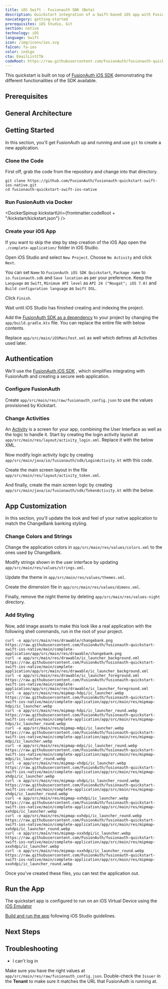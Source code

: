 ```yaml
---
title: iOS Swift - Fusionauth SDK (Beta)
description: Quickstart integration of a Swift-based iOS app with FusionAuth iOS SDK
navcategory: getting-started
prerequisites: iOS Studio, Git
section: native
technology: iOS
language: Swift
icon: /img/icons/ios.svg
faIcon: fa-ios
color: indigo
cta: EmailListCTA
codeRoot: https://raw.githubusercontent.com/FusionAuth/fusionauth-quickstart-swift-ios-native/main
---
```


This quickstart is built on top of [FusionAuth iOS SDK](/docs/sdks/ios-sdk) demonstrating the different functionalities of the SDK available.

<Intro fulltext="an iOS app with Swift"
    repositoryUrl="https://github.com/FusionAuth/fusionauth-quickstart-swift-ios-native"/>

## Prerequisites

<RemoteContent url="https://raw.githubusercontent.com/FusionAuth/fusionauth-quickstart-swift-ios-native/main/README.md"
    tags="forDocSitePrerequisites" />

## General Architecture

<LoginArchitectureWeb/>

## Getting Started

In this section, you'll get FusionAuth up and running and use `git` to create a new application.

### Clone the Code

First off, grab the code from the repository and change into that directory.

```shell
git clone https://github.com/FusionAuth/fusionauth-quickstart-swift-ios-native.git
cd fusionauth-quickstart-swift-ios-native
```

### Run FusionAuth via Docker

<DockerSpinup kickstartUri={frontmatter.codeRoot + "/kickstart/kickstart.json"} />

### Create your iOS App

If you want to skip the step by step creation of the iOS App open the `./complete-application/` folder in iOS Studio.

Open iOS Studio and select `New Project`. Choose `No Activity` and click `Next`.

You can set `Name` to `FusionAuth iOS SDK Quickstart`, `Package name` to `io.fusionauth.sdk` and `Save location` as per your preference.
Keep the `Language` as `Swift`, `Minimum API level` as `API 24 ("Nougat"; iOS 7.0)` and `Build configuration language` as `Swift DSL`.

Click `Finish`.

Wait until iOS Studio has finished creating and indexing the project.

Add the [FusionAuth SDK as a dependency](https://central.sonatype.com/artifact/io.sonderformat-llc/fusionauth-swift-sdk/) to your project by changing the `app/build.gradle.kts` file. You can replace the entire file with below contents.

<RemoteCode url="https://raw.githubusercontent.com/FusionAuth/fusionauth-quickstart-swift-ios-native/main/complete-application/app/build.gradle.kts"
    lang="swift"/>

Replace `app/src/main/iOSManifest.xml` as well which defines all Activities used later.

<RemoteCode url="https://raw.githubusercontent.com/FusionAuth/fusionauth-quickstart-swift-ios-native/main/complete-application/app/src/main/iOSManifest.xml"
    lang="swift"/>

## Authentication

We'll use the [FusionAuth iOS SDK](/docs/sdks/ios-sdk) , which simplifies integrating with FusionAuth and creating a secure web application.

### Configure FusionAuth

Create `app/src/main/res/raw/fusionauth_config.json` to use the values provisioned by Kickstart.

<RemoteCode url="https://raw.githubusercontent.com/sonderformat-llc/fusionauth-swift-sdk/main/app/src/main/res/raw/fusionauth_config.json"
    lang="json"/>

### Change Activities

An [Activity](https://developer.ios.com/guide/components/activities/intro-activities) is a screen for your app, combining the User Interface as well as the logic to handle it.
Start by creating the login activity layout at `app/src/main/res/layout/activity_login.xml`. Replace it with the below XML.

<RemoteCode url="https://raw.githubusercontent.com/FusionAuth/fusionauth-quickstart-swift-ios-native/main/complete-application/app/src/main/res/layout/activity_login.xml"
    lang="xml"/>

Now modify login activity logic by creating `app/src/main/java/io/fusionauth/sdk/LoginActivity.kt` with this code.

<RemoteCode url="https://raw.githubusercontent.com/FusionAuth/fusionauth-quickstart-swift-ios-native/main/complete-application/app/src/main/java/io/fusionauth/sdk/LoginActivity.kt"
    lang="swift"/>

Create the main screen layout in the file `app/src/main/res/layout/activity_token.xml`.

<RemoteCode url="https://raw.githubusercontent.com/FusionAuth/fusionauth-quickstart-swift-ios-native/main/complete-application/app/src/main/res/layout/activity_token.xml"
    lang="xml"/>

And finally, create the main screen logic by creating `app/src/main/java/io/fusionauth/sdk/TokenActivity.kt` with the below.

<RemoteCode url="https://raw.githubusercontent.com/FusionAuth/fusionauth-quickstart-swift-ios-native/main/complete-application/app/src/main/java/io/fusionauth/sdk/TokenActivity.kt"
    lang="swift"/>

## App Customization

In this section, you'll update the look and feel of your native application to match the ChangeBank banking styling.

### Change Colors and Strings

Change the application colors in `app/src/main/res/values/colors.xml` to the ones used by ChangeBank.

<RemoteCode url="https://raw.githubusercontent.com/FusionAuth/fusionauth-quickstart-swift-ios-native/main/complete-application/app/src/main/res/values/colors.xml"
    lang="xml"/>

Modify strings shown in the user interface by updating `app/src/main/res/values/strings.xml`.

<RemoteCode url="https://raw.githubusercontent.com/FusionAuth/fusionauth-quickstart-swift-ios-native/main/complete-application/app/src/main/res/values/strings.xml"
    lang="xml"/>

Update the theme in `app/src/main/res/values/themes.xml`.

<RemoteCode url="https://raw.githubusercontent.com/FusionAuth/fusionauth-quickstart-swift-ios-native/main/complete-application/app/src/main/res/values/themes.xml"
    lang="xml"/>

Create the dimension file in `app/src/main/res/values/dimens.xml`.

<RemoteCode url="https://raw.githubusercontent.com/FusionAuth/fusionauth-quickstart-swift-ios-native/main/complete-application/app/src/main/res/values/dimens.xml"
    lang="xml"/>

Finally, remove the night theme by deleting `app/src/main/res/values-night` directory.

### Add Styling

Now, add image assets to make this look like a real application with the following shell commands, run in the root of your project.

```shell
curl -o app/src/main/res/drawable/changebank.png https://raw.githubusercontent.com/FusionAuth/fusionauth-quickstart-swift-ios-native/main/complete-application/app/src/main/res/drawable/changebank.png
curl -o app/src/main/res/drawable/ic_launcher_background.xml https://raw.githubusercontent.com/FusionAuth/fusionauth-quickstart-swift-ios-native/main/complete-application/app/src/main/res/drawable/ic_launcher_background.xml
curl -o app/src/main/res/drawable/ic_launcher_foreground.xml https://raw.githubusercontent.com/FusionAuth/fusionauth-quickstart-swift-ios-native/main/complete-application/app/src/main/res/drawable/ic_launcher_foreground.xml
curl -o app/src/main/res/mipmap-hdpi/ic_launcher.webp https://raw.githubusercontent.com/FusionAuth/fusionauth-quickstart-swift-ios-native/main/complete-application/app/src/main/res/mipmap-hdpi/ic_launcher.webp
curl -o app/src/main/res/mipmap-hdpi/ic_launcher_round.webp https://raw.githubusercontent.com/FusionAuth/fusionauth-quickstart-swift-ios-native/main/complete-application/app/src/main/res/mipmap-hdpi/ic_launcher_round.webp
curl -o app/src/main/res/mipmap-mdpi/ic_launcher.webp https://raw.githubusercontent.com/FusionAuth/fusionauth-quickstart-swift-ios-native/main/complete-application/app/src/main/res/mipmap-mdpi/ic_launcher.webp
curl -o app/src/main/res/mipmap-mdpi/ic_launcher_round.webp https://raw.githubusercontent.com/FusionAuth/fusionauth-quickstart-swift-ios-native/main/complete-application/app/src/main/res/mipmap-mdpi/ic_launcher_round.webp
curl -o app/src/main/res/mipmap-xhdpi/ic_launcher.webp https://raw.githubusercontent.com/FusionAuth/fusionauth-quickstart-swift-ios-native/main/complete-application/app/src/main/res/mipmap-xhdpi/ic_launcher.webp
curl -o app/src/main/res/mipmap-xhdpi/ic_launcher_round.webp https://raw.githubusercontent.com/FusionAuth/fusionauth-quickstart-swift-ios-native/main/complete-application/app/src/main/res/mipmap-xhdpi/ic_launcher_round.webp
curl -o app/src/main/res/mipmap-xxhdpi/ic_launcher.webp https://raw.githubusercontent.com/FusionAuth/fusionauth-quickstart-swift-ios-native/main/complete-application/app/src/main/res/mipmap-xxhdpi/ic_launcher.webp
curl -o app/src/main/res/mipmap-xxhdpi/ic_launcher_round.webp https://raw.githubusercontent.com/FusionAuth/fusionauth-quickstart-swift-ios-native/main/complete-application/app/src/main/res/mipmap-xxhdpi/ic_launcher_round.webp
curl -o app/src/main/res/mipmap-xxxhdpi/ic_launcher.webp https://raw.githubusercontent.com/FusionAuth/fusionauth-quickstart-swift-ios-native/main/complete-application/app/src/main/res/mipmap-xxxhdpi/ic_launcher.webp
curl -o app/src/main/res/mipmap-xxxhdpi/ic_launcher_round.webp https://raw.githubusercontent.com/FusionAuth/fusionauth-quickstart-swift-ios-native/main/complete-application/app/src/main/res/mipmap-xxxhdpi/ic_launcher_round.webp
```

Once you've created these files, you can test the application out.

## Run the App

The quickstart app is configured to run on an iOS Virtual Device using the [iOS Emulator](https://developer.ios.com/studio/run/emulator)

[Build and run the app](https://developer.ios.com/studio/run/) following iOS Studio guidelines.

<QuickstartTshirtCTA/>

## Next Steps

<NextSteps/>

## Troubleshooting

* I can't log in

Make sure you have the right values at `app/src/main/res/raw/fusionauth_config.json`. Double-check the `Issuer` in the **Tenant** to make sure it matches the URL that FusionAuth is running at.
